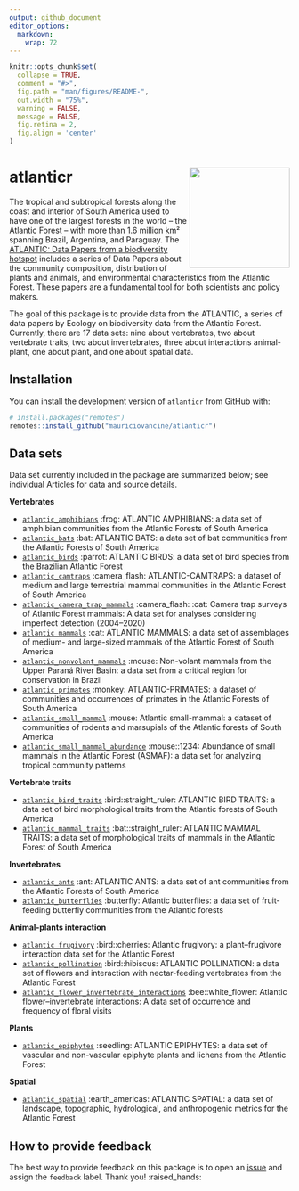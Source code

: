 ```yaml
---
output: github_document
editor_options: 
  markdown: 
    wrap: 72
---
```


```r
knitr::opts_chunk$set(
  collapse = TRUE,
  comment = "#>",
  fig.path = "man/figures/README-",
  out.width = "75%",
  warning = FALSE,
  message = FALSE,
  fig.retina = 2,
  fig.align = 'center'
)
```

# atlanticr <a href='https://lter.github.io/atlanticr/'><img src="hexagon/logo.png" id="home_logo" align="right" height="180"/></a>

The tropical and subtropical forests along the coast and interior of South America used to have one of the largest forests in the world – the Atlantic Forest – with more than 1.6 million km² spanning Brazil, Argentina, and Paraguay. The [ATLANTIC: Data Papers from a biodiversity hotspot](https://esajournals.onlinelibrary.wiley.com/doi/toc/10.1002/(ISSN)1939-9170.AtlanticPapers) includes a series of Data Papers about the community composition, distribution of plants and animals, and environmental characteristics from the Atlantic Forest. These papers are a fundamental tool for both scientists and policy makers.

The goal of this package is to provide data from the ATLANTIC, a series of data papers by Ecology on biodiversity data from the Atlantic 
Forest. Currently, there are 17 data sets: nine about vertebrates, two about vertebrate traits, two about invertebrates, three about interactions animal-plant, one about plant, and one about spatial data.

## Installation

You can install the development version of `atlanticr` from GitHub with:

``` r
# install.packages("remotes")
remotes::install_github("mauriciovancine/atlanticr")
```
 
## Data sets

Data set currently included in the package are summarized below; see individual Articles for data and source details.

**Vertebrates**

- [`atlantic_amphibians`](https://mauriciovancine.github.io/atlanticr/reference/atlantic_amphibians.html) :frog: ATLANTIC AMPHIBIANS: a data set of amphibian communities from the Atlantic Forests of South America
- [`atlantic_bats`](https://mauriciovancine.github.io/atlanticr/reference/atlantic_bats.html) :bat: ATLANTIC BATS: a data set of bat communities from the Atlantic Forests of South America
- [`atlantic_birds`](https://mauriciovancine.github.io/atlanticr/reference/atlantic_birds.html) :parrot: ATLANTIC BIRDS: a data set of bird species from the Brazilian Atlantic Forest
- [`atlantic_camtraps`](https://mauriciovancine.github.io/atlanticr/reference/atlantic_camtraps.html) :camera_flash: ATLANTIC-CAMTRAPS: a dataset of medium and large terrestrial mammal communities in the Atlantic Forest of South America
- [`atlantic_camera_trap_mammals`](https://mauriciovancine.github.io/atlanticr/reference/atlantic_camera_trap_mammals.html) :camera_flash: :cat: Camera trap surveys of Atlantic Forest mammals: A data set for analyses considering imperfect detection (2004–2020)
- [`atlantic_mammals`](https://mauriciovancine.github.io/atlanticr/reference/atlantic_mammals.html) :cat: ATLANTIC MAMMALS: a data set of assemblages of medium- and large-sized mammals of the Atlantic Forest of South America
- [`atlantic_nonvolant_mammals`](https://mauriciovancine.github.io/atlanticr/reference/atlantic_nonvolant_mammals.html) :mouse: Non-volant mammals from the Upper Paraná River Basin: a data set from a critical region for conservation in Brazil
- [`atlantic_primates`](https://mauriciovancine.github.io/atlanticr/reference/atlantic_primates.html) :monkey: ATLANTIC-PRIMATES: a dataset of communities and occurrences of primates in the Atlantic Forests of South America
- [`atlantic_small_mammal`](https://mauriciovancine.github.io/atlanticr/reference/atlantic_small_mammal.html) :mouse: Atlantic small-mammal: a dataset of communities of rodents and marsupials of the Atlantic forests of South America
- [`atlantic_small_mammal_abundance`](https://mauriciovancine.github.io/atlanticr/reference/atlantic_small_mammal_abundance.html) :mouse::1234: Abundance of small mammals in the Atlantic Forest (ASMAF): a data set for analyzing tropical community patterns

**Vertebrate traits**

- [`atlantic_bird_traits`](https://mauriciovancine.github.io/atlanticr/reference/atlantic_bird_traits.html) :bird::straight_ruler: ATLANTIC BIRD TRAITS: a data set of bird morphological traits from the Atlantic forests of South America
- [`atlantic_mammal_traits`](https://mauriciovancine.github.io/atlanticr/reference/atlantic_mammal_traits.html) :bat::straight_ruler: ATLANTIC MAMMAL TRAITS: a data set of morphological traits of mammals in the Atlantic Forest of South America

**Invertebrates**

- [`atlantic_ants`](https://mauriciovancine.github.io/atlanticr/reference/atlantic_ants.html) :ant: ATLANTIC ANTS: a data set of ant communities from the Atlantic Forests of South America
- [`atlantic_butterflies`](https://mauriciovancine.github.io/atlanticr/reference/atlantic_butterflies.html) :butterfly: Atlantic butterflies: a data set of fruit-feeding butterfly communities from the Atlantic forests

**Animal-plants interaction**

- [`atlantic_frugivory`](https://mauriciovancine.github.io/atlanticr/reference/atlantic_frugivory.html) :bird::cherries: Atlantic frugivory: a plant–frugivore interaction data set for the Atlantic Forest
- [`atlantic_pollination`](https://mauriciovancine.github.io/atlanticr/reference/atlantic_pollination.html) :bird::hibiscus: ATLANTIC POLLINATION: a data set of flowers and interaction with nectar-feeding vertebrates from the Atlantic Forest
- [`atlantic_flower_invertebrate_interactions`](https://mauriciovancine.github.io/atlanticr/reference/atlantic_flower_invertebrate_interactions.html) :bee::white_flower: Atlantic flower–invertebrate interactions: A data set of occurrence and frequency of floral visits

**Plants**

- [`atlantic_epiphytes`](https://mauriciovancine.github.io/atlanticr/reference/atlantic_epiphytes.html) :seedling: ATLANTIC EPIPHYTES: a data set of vascular and non-vascular epiphyte plants and lichens from the Atlantic Forest

**Spatial**

- [`atlantic_spatial`](https://mauriciovancine.github.io/atlanticr/reference/atlantic_spatial.html) :earth_americas: ATLANTIC SPATIAL: a data set of landscape, topographic, hydrological, and anthropogenic metrics for the Atlantic Forest

## How to provide feedback

The best way to provide feedback on this package is to open an [issue](https://github.com/mauriciovancine/atlanticr/issues) and assign the
`feedback` label. Thank you! :raised_hands:
